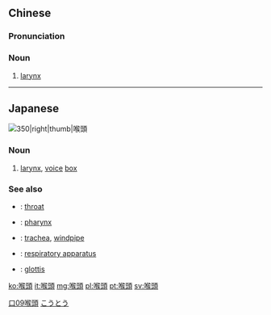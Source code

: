 {{also|喉头}}
==Chinese==
{{zh-forms|s=喉头}}

===Pronunciation===
{{zh-pron
|m=hóutóu
|c=hau4 tau4
|cat=n
}}

===Noun===
{{zh-noun}}

# [[larynx]]

[[Category:zh:Anatomy|口09喉頭]]

----

==Japanese==
[[Image:Illu_conducting_passages.svg|350|right|thumb|喉頭]]
{{ja-kanjitab|こう|とう|yomi=on}}

===Noun===
{{ja-noun|こうとう}}

# [[larynx]], [[voice]] [[box]]

===See also===
* {{ja-r|喉|のど}}: [[throat]]
* {{ja-r|咽頭|いんとう}}: [[pharynx]]
* {{ja-r|気管|きかん}}: [[trachea]], [[windpipe]]
* {{ja-r|呼吸器|こきゅうき}}: [[respiratory apparatus]]
* {{ja-r|声門|せいもん}}: [[glottis]]

[[Category:ja:Anatomy|こうとう]]

[[ko:喉頭]]
[[it:喉頭]]
[[mg:喉頭]]
[[pl:喉頭]]
[[pt:喉頭]]
[[sv:喉頭]]